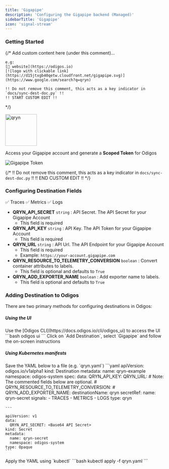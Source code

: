 ```yaml
---
title: 'Gigapipe'
description: 'Configuring the Gigapipe backend (Managed)'
sidebarTitle: 'Gigapipe'
icon: 'signal-stream'
---
```


### Getting Started

{/*
    Add custom content here (under this comment)...

    e.g:
    [🔗 website](https://odigos.io)
    [![logo with clickable link](https://d15jtxgb40qetw.cloudfront.net/gigapipe.svg)](https://www.google.com/search?q=qryn)

    !! Do not remove this comment, this acts as a key indicator in `docs/sync-dest-doc.py` !!
    !! START CUSTOM EDIT !!
*/}

<img src='https://d15jtxgb40qetw.cloudfront.net/gigapipe.svg' alt='qryn' width="100" height="100" className="not-prose" />

Access your Gigapipe account and generate a **Scoped Token** for Odigos

<Frame>
  <img src="https://i.imgur.com/zzmufhk.png" alt="Gigapipe Token" />
</Frame>

{/*
    !! Do not remove this comment, this acts as a key indicator in `docs/sync-dest-doc.py` !!
    !! END CUSTOM EDIT !!
*/}

### Configuring Destination Fields

<Accordion title="Supported Signals:">
  ✅ Traces
  ✅ Metrics
  ✅ Logs
</Accordion>

- **QRYN_API_SECRET** `string` : API Secret. The API Secret for your Gigapipe Account
  - This field is required
- **QRYN_API_KEY** `string` : API Key. The API Token for your Gigapipe Account
  - This field is required
- **QRYN_URL** `string` : API Url. The API Endpoint for your Gigapipe Account
  - This field is required
  - Example: `https://your-account.gigapipe.com`
- **QRYN_RESOURCE_TO_TELEMETRY_CONVERSION** `boolean` : Convert container attributes to labels.
  - This field is optional and defaults to `True`
- **QRYN_ADD_EXPORTER_NAME** `boolean` : Add exporter name to labels.
  - This field is optional and defaults to `True`

### Adding Destination to Odigos

There are two primary methods for configuring destinations in Odigos:

##### **Using the UI**

<Steps>
  <Step>
    Use the [Odigos CLI](https://docs.odigos.io/cli/odigos_ui) to access the UI
    ```bash
    odigos ui
    ```
  </Step>
  <Step>
    Click on `Add Destination`, select `Gigapipe` and follow the on-screen instructions
  </Step>
</Steps>

##### **Using Kubernetes manifests**

<Steps>
  <Step>
    Save the YAML below to a file (e.g. `qryn.yaml`)
    ```yaml
    apiVersion: odigos.io/v1alpha1
    kind: Destination
    metadata:
      name: qryn-example
      namespace: odigos-system
    spec:
      data:
        QRYN_API_KEY: <API Key>
        QRYN_URL: <API Url>
        # Note: The commented fields below are optional.
        # QRYN_RESOURCE_TO_TELEMETRY_CONVERSION: <Convert container attributes to labels>
        # QRYN_ADD_EXPORTER_NAME: <Add exporter name to labels>
      destinationName: qryn
      secretRef:
        name: qryn-secret
      signals:
      - TRACES
      - METRICS
      - LOGS
      type: qryn

    ---

    apiVersion: v1
    data:
      QRYN_API_SECRET: <Base64 API Secret>
    kind: Secret
    metadata:
      name: qryn-secret
      namespace: odigos-system
    type: Opaque
    ```
  </Step>
  <Step>
    Apply the YAML using `kubectl`
    ```bash
    kubectl apply -f qryn.yaml
    ```
  </Step>
</Steps>
